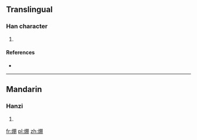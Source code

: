 ==Translingual==

===Han character===
{{Han char|rn=86|rad=火|as=08|sn=12|four=|canj=FBB}}

# {{defn|Han|sort=火08}}

====References====
* {{Han ref|kx=0674.120|dkj=19126|hdz=32210.040|uh=7129|ud=28969}}

----

==Mandarin==

===Hanzi===
{{cmn-hanzi|pin=[[pīng]] ([[ping1]])|wg=p'ing<sup>1</sup>}}

# {{defn|lang=cmn|sort=火08}}

[[fr:焩]]
[[pl:焩]]
[[zh:焩]]